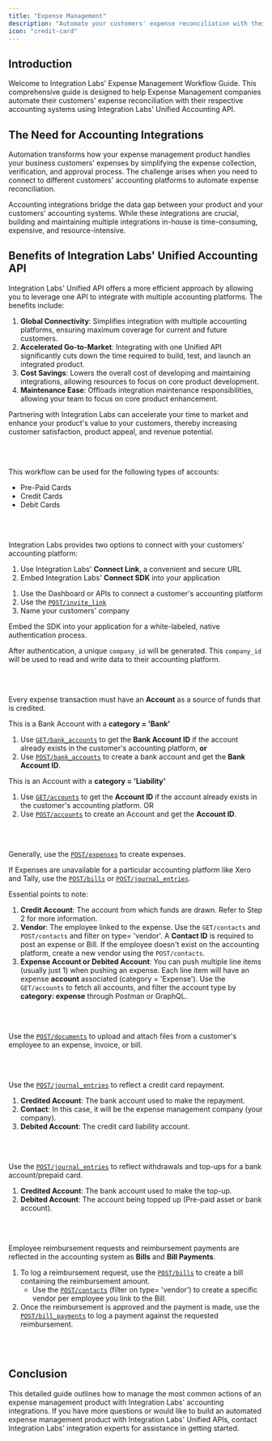 ```yaml
---
title: "Expense Management"
description: "Automate your customers' expense reconciliation with their respective accounting systems."
icon: "credit-card"
---
```


## Introduction

Welcome to Integration Labs' Expense Management Workflow Guide. This comprehensive guide is designed to help Expense Management companies automate their customers' expense reconciliation with their respective accounting systems using Integration Labs' Unified Accounting API.

## The Need for Accounting Integrations

Automation transforms how your expense management product handles your business customers' expenses by simplifying the expense collection, verification, and approval process. The challenge arises when you need to connect to different customers' accounting platforms to automate expense reconciliation.

Accounting integrations bridge the data gap between your product and your customers' accounting systems. While these integrations are crucial, building and maintaining multiple integrations in-house is time-consuming, expensive, and resource-intensive.

## Benefits of Integration Labs' Unified Accounting API

Integration Labs' Unified API offers a more efficient approach by allowing you to leverage one API to integrate with multiple accounting platforms. The benefits include:

1. **Global Connectivity**: Simplifies integration with multiple accounting platforms, ensuring maximum coverage for current and future customers.
2. **Accelerated Go-to-Market**: Integrating with one Unified API significantly cuts down the time required to build, test, and launch an integrated product.
3. **Cost Savings**: Lowers the overall cost of developing and maintaining integrations, allowing resources to focus on core product development.
4. **Maintenance Ease**: Offloads integration maintenance responsibilities, allowing your team to focus on core product enhancement.

Partnering with Integration Labs can accelerate your time to market and enhance your product's value to your customers, thereby increasing customer satisfaction, product appeal, and revenue potential.

<br></br>

This workflow can be used for the following types of accounts:

- Pre-Paid Cards
- Credit Cards
- Debit Cards

<br></br>

<Steps titleSize="h2">


<Step title="Connect with your customers' accounting platform (One-Time Activity)" titleSize="h2" stepNumber="1">

Integration Labs provides two options to connect with your customers' accounting platform:

1. Use Integration Labs' **Connect Link**, a convenient and secure URL
2. Embed Integration Labs' **Connect SDK** into your application

<Tabs>

<Tab title="Using the Connect Link">

1. Use the Dashboard or APIs to connect a customer's accounting platform
2. Use the [`POST/invite_link`](https://docs.integrationlabs.co/api-reference/v3/core/invite-links/create-invite-link)
3. Name your customers' company

</Tab>

<Tab title="Using the Connect SDK">

Embed the SDK into your application for a white-labeled, native authentication process.

After authentication, a unique `company_id` will be generated. This `company_id` will be used to read and write data to their accounting platform.

</Tab>

</Tabs>

<br></br>

</Step>

<Step title="Link or Create your customer's credit card or bank account (One-Time Activity)" titleSize="h2" stepNumber="2">

Every expense transaction must have an **Account** as a source of funds that is credited.

<Tabs>

<Tab title="For Pre-Paid / Debit Cards">

This is a Bank Account with a **category = 'Bank'**

1. Use [`GET/bank_accounts`](https://docs.integrationlabs.co/api-reference/v3/accounting/bank-accounts/get-all-bank-accounts) to get the **Bank Account ID** if the account already exists in the customer's accounting platform, **or**
2. Use [`POST/bank_accounts`](https://docs.integrationlabs.co/api-reference/v3/accounting/bank-accounts/create-bank-accounts) to create a bank account and get the **Bank Account ID**.

</Tab>

<Tab title="For Credit / Debit Cards">

This is an Account with a **category = 'Liability'**

1. Use [`GET/accounts`](https://docs.integrationlabs.co/api-reference/v3/accounting/accounts/get-all-accounts) to get the **Account ID** if the account already exists in the customer's accounting platform.
OR
2. Use [`POST/accounts`](https://docs.integrationlabs.co/api-reference/v3/accounting/accounts/create-accounts) to create an Account and get the **Account ID**.

</Tab>

</Tabs>

<br></br>

</Step>

<Step title="Create Expenses (Recurring)" titleSize="h2" stepNumber="3">

Generally, use the [`POST/expenses`](https://docs.integrationlabs.co/api-reference/v3/accounting/expenses/create-expenses) to create expenses.

If Expenses are unavailable for a particular accounting platform like Xero and Tally, use the [`POST/bills`](https://docs.integrationlabs.co/api-reference/v3/accounting/bills/create-bills) or [`POST/journal_entries`](https://docs.integrationlabs.co/api-reference/v3/accounting/journal-entries/create-journal-entries).

Essential points to note:

1. **Credit Account**: The account from which funds are drawn. Refer to Step 2 for more information.
2. **Vendor**: The employee linked to the expense. Use the `GET/contacts` and `POST/contacts` and filter on type= 'vendor'. A **Contact ID** is required to post an expense or Bill. If the employee doesn't exist on the accounting platform, create a new vendor using the `POST/contacts`.
3. **Expense Account or Debited Account**: You can push multiple line items (usually just 1) when pushing an expense. Each line item will have an expense **account** associated (category = 'Expense'). Use the `GET/accounts` to fetch all accounts, and filter the account type by **category: expense** through Postman or GraphQL.

<br></br>

</Step>

<Step title="Upload Documents (Recurring)" titleSize="h2" stepNumber="4">

Use the [`POST/documents`](https://docs.integrationlabs.co/api-reference/v3/accounting/documents/create-documents) to upload and attach files from a customer's employee to an expense, invoice, or bill.

<br></br>

</Step>

<Step title="Record a Credit Card Repayment (Recurring)" titleSize="h2" stepNumber="5">

Use the [`POST/journal_entries`](https://docs.integrationlabs.co/api-reference/v3/accounting/journal-entries/create-journal-entries) to reflect a credit card repayment.

1. **Credited Account**: The bank account used to make the repayment.
2. **Contact**: In this case, it will be the expense management company (your company).
3. **Debited Account**: The credit card liability account.

<br></br>

</Step>

<Step title="Process Bank Account Withdrawals or Top Ups for Pre-Paid Cards (Recurring)" titleSize="h2" stepNumber="6">

Use the [`POST/journal_entries`](https://docs.integrationlabs.co/api-reference/v3/accounting/journal-entries/create-journal-entries) to reflect withdrawals and top-ups for a bank account/prepaid card.

1. **Credited Account**: The bank account used to make the top-up.
2. **Debited Account**: The account being topped up (Pre-paid asset or bank account).

<br></br>

</Step>

<Step title="Process Employee Reimbursement Requests and Payments (Recurring)" titleSize="h2" stepNumber="7">

Employee reimbursement requests and reimbursement payments are reflected in the accounting system as **Bills** and **Bill Payments**.

1. To log a reimbursement request, use the [`POST/bills`](https://docs.integrationlabs.co/api-reference/v3/accounting/bills/create-bills) to create a bill containing the reimbursement amount.
    - Use the [`POST/contacts`](https://docs.integrationlabs.co/api-reference/v3/accounting/contacts/create-contacts) (filter on type= 'vendor') to create a specific vendor per employee you link to the Bill.
2. Once the reimbursement is approved and the payment is made, use the [`POST/bill_payments`](https://docs.integrationlabs.co/api-reference/v3/accounting/bill-payments/create-bill-payments) to log a payment against the requested reimbursement.

<br></br>

</Step>


</Steps>


## Conclusion

This detailed guide outlines how to manage the most common actions of an expense management product with Integration Labs' accounting integrations. If you have more questions or would like to build an automated expense management product with Integration Labs' Unified APIs, contact Integration Labs' integration experts for assistance in getting started.